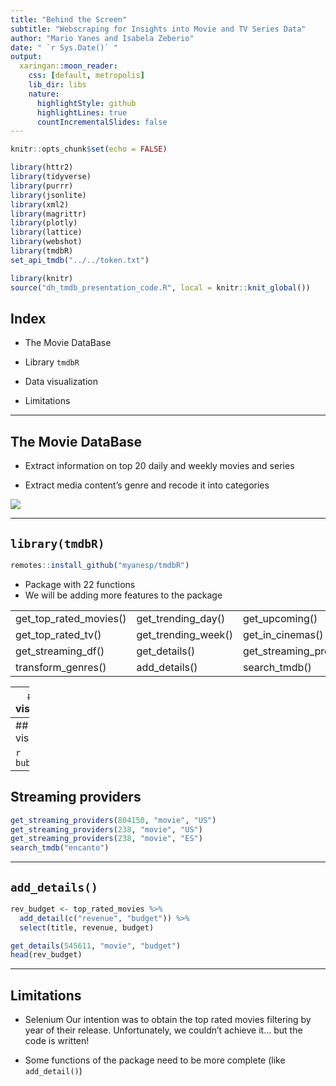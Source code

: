 ```yaml
---
title: "Behind the Screen"
subtitle: "Webscraping for Insights into Movie and TV Series Data"
author: "Mario Yanes and Isabela Zeberio"
date: " `r Sys.Date()` "
output:
  xaringan::moon_reader:
    css: [default, metropolis]
    lib_dir: libs
    nature:
      highlightStyle: github
      highlightLines: true
      countIncrementalSlides: false
---
```


```r
knitr::opts_chunk$set(echo = FALSE)
```

```r
library(httr2)
library(tidyverse)
library(purrr)
library(jsonlite)
library(xml2)
library(magrittr)
library(plotly)
library(lattice)
library(webshot)
library(tmdbR)
set_api_tmdb("../../token.txt")
```

```r
library(knitr)
source("dh_tmdb_presentation_code.R", local = knitr::knit_global())
```


## Index

-   The Movie DataBase

-   Library `tmdbR`

-   Data visualization

-   Limitations

---


## The Movie DataBase

-   Extract information on top 20 daily and weekly movies and series

-   Extract media content's genre and recode it into categories

![](img/screenshot_tmdb.png)

---

## **`library(tmdbR)`**

```r
remotes::install_github("myanesp/tmdbR")
```

-   Package with 22 functions
-   We will be adding more features to the package

|                                                                          |
|------------------------|---------------------|---------------------------|
| get_top_rated_movies() | get_trending_day()  | get_upcoming()            |
| get_top_rated_tv()     | get_trending_week() | get_in_cinemas()          |
| get_streaming_df()     | get_details()       | get_streaming_providers() |
| transform_genres()     | add_details()       | search_tmdb()             |

---
## Data visualization

```r
series
```


---
## Data visualization

```r
bubble_chart
```

---

## Streaming providers

```r
get_streaming_providers(804150, "movie", "US")
get_streaming_providers(238, "movie", "US")
get_streaming_providers(238, "movie", "ES")
search_tmdb("encanto")
```


---

## **`add_details()`**

```r
rev_budget <- top_rated_movies %>% 
  add_detail(c("revenue", "budget")) %>% 
  select(title, revenue, budget)

```

```r
get_details(545611, "movie", "budget")
head(rev_budget)
```

---

## Limitations

- Selenium
    Our intention was to obtain the top rated movies filtering by year of their release.
    Unfortunately, we couldn't achieve it... but the code is written!
    
- Some functions of the package need to be more complete (like `add_detail()`)
